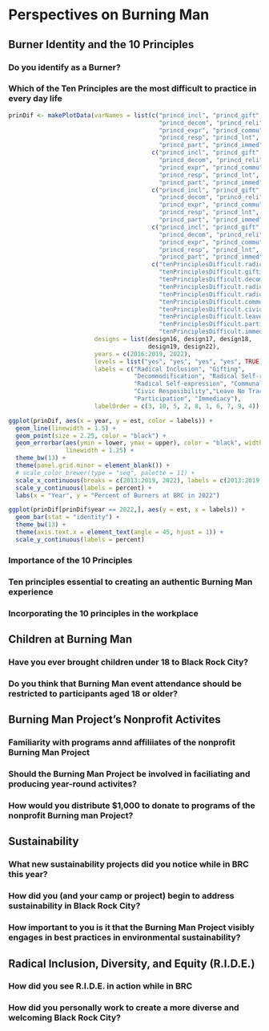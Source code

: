 # Perspectives on Burning Man

## Burner Identity and the 10 Principles 

### Do you identify as a Burner?



### Which of the Ten Principles are the most difficult to practice in every day life
```{r}
prinDif <- makePlotData(varNames = list(c("princd_incl", "princd_gift", 
                                          "princd_decom", "princd_reli", 
                                          "princd_expr", "princd_commu",
                                          "princd_resp", "princd_lnt", 
                                          "princd_part", "princd_immed"),
                                        c("princd_incl", "princd_gift", 
                                          "princd_decom", "princd_reli", 
                                          "princd_expr", "princd_commu",
                                          "princd_resp", "princd_lnt", 
                                          "princd_part", "princd_immed"),
                                        c("princd_incl", "princd_gift", 
                                          "princd_decom", "princd_reli", 
                                          "princd_expr", "princd_commu",
                                          "princd_resp", "princd_lnt", 
                                          "princd_part", "princd_immed"),
                                        c("princd_incl", "princd_gift", 
                                          "princd_decom", "princd_reli", 
                                          "princd_expr", "princd_commu",
                                          "princd_resp", "princd_lnt", 
                                          "princd_part", "princd_immed"),
                                        c("tenPrinciplesDifficult.radicalInclusion",  
                                          "tenPrinciplesDifficult.gifting",             
                                          "tenPrinciplesDifficult.decommodification",
                                          "tenPrinciplesDifficult.radicalSelfReliance",  
                                          "tenPrinciplesDifficult.radicalSelfExpression", 
                                          "tenPrinciplesDifficult.communalEffort",       
                                          "tenPrinciplesDifficult.civicResponsibility", 
                                          "tenPrinciplesDifficult.leaveNoTrace",         
                                          "tenPrinciplesDifficult.participation",       
                                          "tenPrinciplesDifficult.immediacy")),
                        designs = list(design16, design17, design18, 
                                       design19, design22),
                        years = c(2016:2019, 2022), 
                        levels = list("yes", "yes", "yes", "yes", TRUE),
                        labels = c("Radical Inclusion", "Gifting",
                                   "Decommodification", "Radical Self-reliance",
                                   "Radical Self-expression", "Communal Effort", 
                                   "Civic Resposibility","Leave No Trace", 
                                   "Participation", "Immediacy"),
                        labelOrder = c(3, 10, 5, 2, 8, 1, 6, 7, 9, 4))

ggplot(prinDif, aes(x = year, y = est, color = labels)) +
  geom_line(linewidth = 1.5) +
  geom_point(size = 2.25, color = "black") +
  geom_errorbar(aes(ymin = lower, ymax = upper), color = "black", width = 0.2,
                linewidth = 1.25) +
  theme_bw(13) +
  theme(panel.grid.minor = element_blank()) +
  # scale_color_brewer(type = "seq", palette = 11) +
  scale_x_continuous(breaks = c(2013:2019, 2022), labels = c(2013:2019, 2022)) +
  scale_y_continuous(labels = percent) +
  labs(x = "Year", y = "Percent of Burners at BRC in 2022")

ggplot(prinDif[prinDif$year == 2022,], aes(y = est, x = labels)) +
  geom_bar(stat = "identity") +
  theme_bw(13) +
  theme(axis.text.x = element_text(angle = 45, hjust = 1)) +
  scale_y_continuous(labels = percent)
```

### Importance of the 10 Principles



### Ten principles essential to creating an authentic Burning Man experience



### Incorporating the 10 principles in the workplace



## Children at Burning Man

### Have you ever brought children under 18 to Black Rock City?


### Do you think that Burning Man event attendance should be restricted to participants aged 18 or older?


## Burning Man Project's Nonprofit Activites

### Familiarity with programs annd affiliiates of the nonprofit Burning Man Project



### Should the Burning Man Project be involved in faciliating and producing year-round activites?



### How would you distribute $1,000 to donate to programs of the nonprofit Burning man Project?



## Sustainability

### What new sustainability projects did you notice while in BRC this year?



### How did you (and your camp or project) begin to address sustainability in Black Rock City?



### How important to you is it that the Burning Man Project visibly engages in best practices in environmental sustainability?  



## Radical Inclusion, Diversity, and Equity (R.I.D.E.)

### How did you see R.I.D.E. in action while in BRC 



### How did you personally work to create a more diverse and welcoming Black Rock City?




